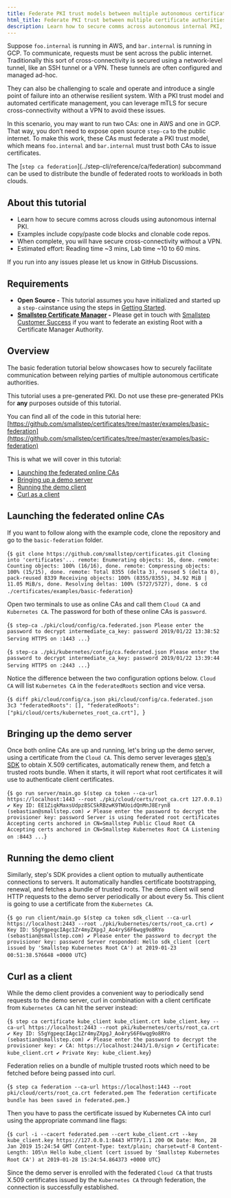 ```yaml
---
title: Federate PKI trust models between multiple autonomous certificate authorities
html_title: Federate PKI trust between multiple certificate authorities
description: Learn how to secure comms across autonomous internal PKI, perform easy PKI migrations, and automate online root rotations using PKI trust models and step-ca
---
```



Suppose `foo.internal` is running in AWS, and `bar.internal` is running in GCP.
To communicate, requests must be sent across the public internet. Traditionally
this sort of cross-connectivity is secured using a network-level tunnel, like
an SSH tunnel or a VPN. These tunnels are often configured and managed ad-hoc.

They can also be challenging to scale and operate and introduce a single point
of failure into an otherwise resilient system. With a PKI trust model and
automated certificate management, you can leverage mTLS for secure
cross-connectivity without a VPN to avoid these issues.

In this scenario, you may want to run two CAs: one in AWS and one in GCP. That
way, you don’t need to expose open source `step-ca` to the public internet. To make this
work, these CAs must federate a PKI trust model, which means `foo.internal` and
`bar.internal` must trust both CAs to issue certificates.

The [`step ca federation`]\(../step-cli/reference/ca/federation) subcommand can be used to distribute the bundle of
federated roots to workloads in both clouds. 

## About this tutorial

- Learn how to secure comms across clouds using autonomous internal PKI.
- Examples include copy/paste code blocks and clonable code repos.
- When complete, you will have secure cross-connectivity without a VPN. 
- Estimated effort: Reading time ~3 mins, Lab time ~10 to 60 mins. 

<Alert severity="info">
  <div>
    If you run into any issues please let us know <Link href="https://github.com/smallstep/certificates/discussions">in GitHub Discussions</Link>.
  </div>
</Alert>

## Requirements
- **Open Source -** This tutorial assumes you have initialized and started up a `step-ca`instance using the steps in [Getting Started](../step-ca/getting-started.mdx).
- **[Smallstep Certificate Manager](https://smallstep.com/certificate-manager) -** Please get in touch with [Smallstep Customer Success](mailto:support@smallstep.com) if you want to federate an existing Root with a Certificate Manager Authority.

## Overview

The basic federation tutorial below showcases how to securely facilitate communication between relying parties of multiple autonomous certificate authorities.

This tutorial uses a pre-generated PKI. Do not use these pre-generated PKIs for **any** purposes outside of this tutorial.

You can find all of the code in this tutorial here:<br/>
[https://github.com/smallstep/certificates/tree/master/examples/basic-federation](https://github.com/smallstep/certificates/tree/master/examples/basic-federation)

This is what we will cover in this tutorial:

- [Launching the federated online CAs](#launching-the-federated-online-cas)
- [Bringing up a demo server](#bringing-up-the-demo-server)
- [Running the demo client](#running-the-demo-client)
- [Curl as a client](#curl-as-a-client)



## Launching the federated online CAs

If you want to follow along with the example code, clone the repository and go to the `basic-federation` folder.

<CodeBlock
    language="shell-session"
    copyText="git clone https://github.com/smallstep/certificates.git && cd ./certificates/examples/basic-federation">
{`$ git clone https://github.com/smallstep/certificates.git
Cloning into 'certificates'...
remote: Enumerating objects: 16, done.
remote: Counting objects: 100% (16/16), done.
remote: Compressing objects: 100% (15/15), done.
remote: Total 8355 (delta 3), reused 5 (delta 0), pack-reused 8339
Receiving objects: 100% (8355/8355), 34.92 MiB | 11.05 MiB/s, done.
Resolving deltas: 100% (5727/5727), done.
$ cd ./certificates/examples/basic-federation`}
</CodeBlock>

Open two terminals to use as online CAs and call them `Cloud CA` and `Kubernetes CA`. The password for both of these online CAs is `password`.

<CodeBlock
    language="shell-session"
    copyText="step-ca ./pki/cloud/config/ca.federated.json">
{`$ step-ca ./pki/cloud/config/ca.federated.json
Please enter the password to decrypt intermediate_ca_key: password
2019/01/22 13:38:52 Serving HTTPS on :1443 ...`}
</CodeBlock>

<CodeBlock
    language="shell-session"
    copyText="step-ca ./pki/kubernetes/config/ca.federated.json">
{`$ step-ca ./pki/kubernetes/config/ca.federated.json
Please enter the password to decrypt intermediate_ca_key: password
2019/01/22 13:39:44 Serving HTTPS on :2443 ...`}
</CodeBlock>

Notice the difference between the two configuration options below. `Cloud CA` will list `Kubernetes CA` in the `federatedRoots` section and vice versa.

<CodeBlock
    language="shell-session"
    copyText="diff pki/cloud/config/ca.json pki/cloud/config/ca.federated.json">
{`$ diff pki/cloud/config/ca.json pki/cloud/config/ca.federated.json
3c3
  "federatedRoots": [],
  "federatedRoots": ["pki/cloud/certs/kubernetes_root_ca.crt"],
`}
</CodeBlock>

## Bringing up the demo server

Once both online CAs are up and running, let's bring up the demo server, using
a certificate from the `Cloud CA`. This demo server leverages [step's
SDK](https://pkg.go.dev/github.com/smallstep/certificates/ca) to obtain X.509
certificates, automatically renew them, and fetch a trusted roots bundle. When
it starts, it will report what root certificates it will use to authenticate
client certificates.

<CodeBlock
    language="shell-session"
    copyText="go run server/main.go $(step ca token --ca-url https://localhost:1443 --root ./pki/cloud/certs/root_ca.crt 127.0.0.1)">
{`$ go run server/main.go $(step ca token --ca-url https://localhost:1443 --root ./pki/cloud/certs/root_ca.crt 127.0.0.1)
✔ Key ID: EE1ZiqkMaxsUdpz8SCSkRBzwK9TWUoidQnMnJ8Eryn8 (sebastian@smallstep.com)
✔ Please enter the password to decrypt the provisioner key: password
Server is using federated root certificates
Accepting certs anchored in CN=Smallstep Public Cloud Root CA
Accepting certs anchored in CN=Smallstep Kubernetes Root CA
Listening on :8443 ...`}
</CodeBlock>

## Running the demo client

Similarly, step's SDK provides a client option to mutually authenticate connections to servers. It automatically handles certificate bootstrapping, renewal, and fetches a bundle of trusted roots. The demo client will send HTTP requests to the demo server periodically or about every 5s. This client is going to use a certificate from the `Kubernetes CA`.

<CodeBlock
    language="shell-session"
    copyText="go run client/main.go $(step ca token sdk_client --ca-url https://localhost:2443 --root ./pki/kubernetes/certs/root_ca.crt)">
{`$ go run client/main.go $(step ca token sdk_client --ca-url https://localhost:2443 --root ./pki/kubernetes/certs/root_ca.crt)
✔ Key ID: S5gYgpeqcIAgc1Zr4myZXpgJ_Ao4ryS6F6wqg9o8RYo (sebastian@smallstep.com)
✔ Please enter the password to decrypt the provisioner key: password
Server responded: Hello sdk_client (cert issued by 'Smallstep Kubernetes Root CA') at 2019-01-23 00:51:38.576648 +0000 UTC`}
</CodeBlock>

## Curl as a client

While the demo client provides a convenient way to periodically send requests to the demo server, curl in combination with a client certificate from `Kubernetes CA` can hit the server instead:

<CodeBlock
    language="shell-session"
    copyText="step ca certificate kube_client kube_client.crt kube_client.key --ca-url https://localhost:2443 --root pki/kubernetes/certs/root_ca.crt">
{`$ step ca certificate kube_client kube_client.crt kube_client.key --ca-url https://localhost:2443 --root pki/kubernetes/certs/root_ca.crt
✔ Key ID: S5gYgpeqcIAgc1Zr4myZXpgJ_Ao4ryS6F6wqg9o8RYo (sebastian@smallstep.com)
✔ Please enter the password to decrypt the provisioner key:
✔ CA: https://localhost:2443/1.0/sign
✔ Certificate: kube_client.crt
✔ Private Key: kube_client.key`}
</CodeBlock>

Federation relies on a bundle of multiple trusted roots which need to be fetched before being passed into curl.

<CodeBlock
    language="shell-session"
    copyText="step ca federation --ca-url https://localhost:1443 --root pki/cloud/certs/root_ca.crt federated.pem">
{`$ step ca federation --ca-url https://localhost:1443 --root pki/cloud/certs/root_ca.crt federated.pem
The federation certificate bundle has been saved in federated.pem.`}
</CodeBlock>

Then you have to pass the certificate issued by Kubernetes CA into curl using the appropriate command line flags:

<CodeBlock
    language="shell-session"
    copyText="curl -i --cacert federated.pem --cert kube_client.crt --key kube_client.key https://127.0.0.1:8443">
{`$ curl -i --cacert federated.pem --cert kube_client.crt --key kube_client.key https://127.0.0.1:8443
HTTP/1.1 200 OK
Date: Mon, 28 Jan 2019 15:24:54 GMT
Content-Type: text/plain; charset=utf-8
Content-Length: 105\n
Hello kube_client (cert issued by 'Smallstep Kubernetes Root CA') at 2019-01-28 15:24:54.864373 +0000 UTC`}
</CodeBlock>

Since the demo server is enrolled with the federated `Cloud CA` that trusts
X.509 certificates issued by the `Kubernetes CA` through federation, the connection
is successfully established.

